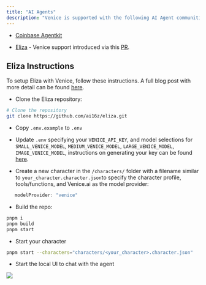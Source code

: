 ```yaml
---
title: "AI Agents"
description: "Venice is supported with the following AI Agent communities."
---
```


* [Coinbase Agentkit](https://www.coinbase.com/developer-platform/discover/launches/introducing-agentkit)

* [Eliza](https://github.com/ai16z/eliza) - Venice support introduced via this [PR](https://github.com/ai16z/eliza/pull/1008).

## Eliza Instructions

To setup Eliza with Venice, follow these instructions. A full blog post with more detail can be found [here](https://venice.ai/blog/how-to-build-a-social-media-ai-agent-with-elizaos-venice-api).

* Clone the Eliza repository:

```bash
# Clone the repository
git clone https://github.com/ai16z/eliza.git
```

* Copy `.env.example` to `.env`

* Update `.env` specifying your `VENICE_API_KEY`, and model selections for  `SMALL_VENICE_MODEL`, `MEDIUM_VENICE_MODEL`, `LARGE_VENICE_MODEL`, `IMAGE_VENICE_MODEL`, instructions on generating your key can be found [here](/welcome/guides/generating-api-key).

* Create a new character in the `/characters/` folder with a filename similar to  `your_character.character.json`to specify the character profile, tools/functions, and Venice.ai as the model provider:

```typescript
   modelProvider: "venice"
```

* Build the repo:

```bash
pnpm i
pnpm build
pnpm start
```

* Start your character

```bash
pnpm start --characters="characters/<your_character>.character.json"
```

* Start the local UI to chat with the agent

![](/67a2b0bd58206d7b98cf9095_AD_4nXf501F-8XsiMXYl-mO8l-LDrMdnywN4ceiAMOectPjY4nX5r5Tz-MYlbYSiu0KNPY6-WnW-RFyIanRhtoNQmKEZbHcPEEyanIbS08bHE2GgjdfMUVbixtc0zwVmHKuQ1fj_Hkdwxg.png)